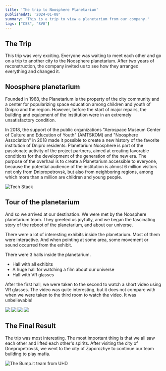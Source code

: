 ```yaml
---
title: 'The trip to Noosphere Planetarium'
publishedAt: '2024-01-08'
summary: 'This is a trip to view a planetarium from our company.'
tags: ["CSS", "SVG"]
---
```


## The Trip

This trip was very exciting. Everyone was waiting to meet each other and go on a trip to another city to the Noosphere planetarium. After two years of reconstruction, the company invited us to see how they arranged everything and changed it.

## Noosphere planetarium

Founded in 1968, the Planetarium is the property of the city community and a center for popularizing space education among children and youth of Dnipro and the region. However, before the start of major repairs, the building and equipment of the institution were in an extremely unsatisfactory condition.

In 2018, the support of the public organizations "Aerospace Museum Center of Culture and Education of Youth" (AMTSKOM) and "Noosphere Association" in 2018 made it possible to create a new history of the favorite institution of Dnipro residents: Planetarium Noosphere is part of the passionate activity of the project partners, aimed at creating favorable conditions for the development of the generation of the new era. The purpose of the overhaul is to create a Planetarium accessible to everyone, because the potential audience of the institution is almost 6 million visitors not only from Dnipropetrovsk, but also from neighboring regions, among which more than a million are children and young people.


<Image 
  src="/blog/microsoft-hackathon/noosphere-planetarium.jpg"
  alt="Tech Stack"
  width={1000}
  height={600}
  caption="The Planetarium Noosphere. City of Dnipro."
  rounded
/>

## Tour of the planetarium

And so we arrived at our destination. We were met by the Noosphere planetarium team. They greeted us joyfully, and we began the fascinating story of the reboot of the planetarium, and about our universe.

There were a lot of interesting exhibits inside the planetarium. Most of them were interactive. And when pointing at some area, some movement or sound occurred from the exhibit.

There were 3 halls inside the planetarium.

- Hall with all exhibits
- A huge hall for watching a film about our universe
- Hall with VR glasses

After the first hall, we were taken to the second to watch a short video using VR glasses. The video was quite interesting, but it does not compare with when we were taken to the third room to watch the video. It was unbelievable!

<div className="grid grid-cols-2 grid-rows-2 gap-1 rounded-lg overflow-clip">
  <Image width={600} height={400} src="/blog/microsoft-hackathon/zal.jpg" reset />
  <Image width={600} height={400} src="/blog/microsoft-hackathon/zal2.png" reset />
  <Image width={600} height={400} src="/blog/microsoft-hackathon/vr.jpg" reset />
  <Image width={600} height={400} src="/blog/microsoft-hackathon/zal3.png" reset />
</div>

## The Final Result

The trip was most interesting. The most important thing is that we all saw each other and lifted each other's spirits. After visiting the city of Dnepropetrovsk, we went to the city of Zaporozhye to continue our team building to play mafia.

<Image 
  src="/blog/microsoft-hackathon/finalphoto.jpg" 
  alt="The Bump.it team from UHD" 
  width={1000}
  height={600}
  caption="The Bump.it team from UHD"
  rounded
/>